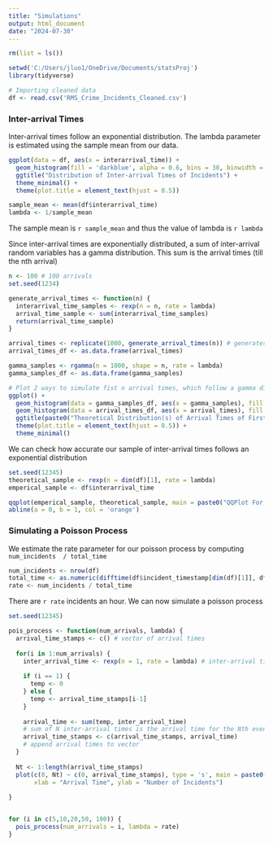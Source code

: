 ---
title: "Simulations"
output: html_document
date: "2024-07-30"
---

```{r, message = FALSE, warning=FALSE}
rm(list = ls())

setwd('C:/Users/jluo1/OneDrive/Documents/statsProj')
library(tidyverse)

# Importing cleaned data
df <- read.csv('RMS_Crime_Incidents_Cleaned.csv')
```
### Inter-arrival Times

Inter-arrival times follow an exponential distribution. The lambda parameter is
estimated using the sample mean from our data.
``` {r}

ggplot(data = df, aes(x = interarrival_time)) + 
  geom_histogram(fill = 'darkblue', alpha = 0.6, bins = 30, binwidth = 0.25) + 
  ggtitle("Distribution of Inter-arrival Times of Incidents") + 
  theme_minimal() +
  theme(plot.title = element_text(hjust = 0.5)) 

sample_mean <- mean(df$interarrival_time)
lambda <- 1/sample_mean
```
The sample mean is `r sample_mean` and thus the value of lambda is `r lambda`

Since inter-arrival times are exponentially distributed, a sum of inter-arrival 
random variables has a gamma distribution. This sum is the arrival times (till the nth arrival)

``` {r}
n <- 100 # 100 arrivals
set.seed(1234)

generate_arrival_times <- function(n) {
  interarrival_time_samples <- rexp(n = n, rate = lambda)
  arrival_time_sample <- sum(interarrival_time_samples)
  return(arrival_time_sample)
}

arrival_times <- replicate(1000, generate_arrival_times(n)) # generates 1000 samples of arrival times
arrival_times_df <- as.data.frame(arrival_times)
```

``` {r, warning = FALSE}

gamma_samples <- rgamma(n = 1000, shape = n, rate = lambda)
gamma_samples_df <- as.data.frame(gamma_samples)

# Plot 2 ways to simulate fist n arrival times, which follow a gamma distribution
ggplot() + 
  geom_histogram(data = gamma_samples_df, aes(x = gamma_samples), fill = 'purple', alpha = 0.4) + 
  geom_histogram(data = arrival_times_df, aes(x = arrival_times), fill = 'red', alpha = 0.4) +
  ggtitle(paste0("Theoretical Distribution(s) of Arrival Times of First " , n, " Incidents")) + 
  theme(plot.title = element_text(hjust = 0.5)) +
  theme_minimal()

```

We can check how accurate our sample of inter-arrival times follows an exponential distribution
``` {r}
set.seed(12345)
theoretical_sample <- rexp(n = dim(df)[1], rate = lambda)
emperical_sample <- df$interarrival_time

qqplot(emperical_sample, theoretical_sample, main = paste0("QQPlot For Inter-arrival Times of Incidents"))
abline(a = 0, b = 1, col = 'orange')
```

### Simulating a Poisson Process
We estimate the rate parameter for our poisson process by computing
`num_incidents  / total_time `
``` {r}
num_incidents <- nrow(df)
total_time <- as.numeric(difftime(df$incident_timestamp[dim(df)[1]], df$incident_timestamp[1], units = 'hours'))
rate <- num_incidents / total_time

```

There are `r rate` incidents an hour. We can now simulate a poisson process

``` {r}
set.seed(12345)

pois_process <- function(num_arrivals, lambda) {
  arrival_time_stamps <- c() # vector of arrival times
  
  for(i in 1:num_arrivals) {
    inter_arrival_time <- rexp(n = 1, rate = lambda) # inter-arrival times ~ exp(lambda)
    
    if (i == 1) {
      temp <- 0
    } else {
      temp <- arrival_time_stamps[i-1] 
    }
    
    arrival_time <- sum(temp, inter_arrival_time) 
    # sum of N inter-arrival times is the arrival time for the Nth event
    arrival_time_stamps <- c(arrival_time_stamps, arrival_time) 
    # append arrival times to vector
  }
  
  Nt <- 1:length(arrival_time_stamps)
  plot(c(0, Nt) ~ c(0, arrival_time_stamps), type = 's', main = paste0("Simulated " , num_arrivals, " Incidents"),
       xlab = "Arrival Time", ylab = "Number of Incidents")
  
}


for (i in c(5,10,20,50, 100)) {
  pois_process(num_arrivals = i, lambda = rate)
}
```

